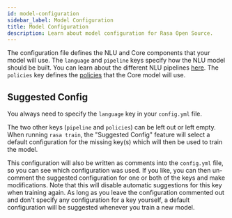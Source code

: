 ```yaml
---
id: model-configuration
sidebar_label: Model Configuration
title: Model Configuration
description: Learn about model configuration for Rasa Open Source.
---
```


The configuration file defines the NLU and Core components that your model will use. The
`language` and `pipeline` keys specify how the NLU model should be built. You can
learn about the different NLU pipelines [here](../nlu/choosing-a-pipeline.mdx). The
`policies` key defines the [policies](../core/policies.mdx) that the Core model will
use.

## Suggested Config

You always need to specify the `language` key in your `config.yml` file.

The two other keys (`pipeline` and `policies`) can be left out or left empty. When running `rasa train`, the
"Suggested Config" feature will select a default configuration for the missing key(s)
which will then be used to train the model.

This configuration will also be written as comments into the `config.yml` file,
so you can see which configuration was used. If you like, you can then un-comment the
suggested configuration for one or both of the keys and make modifications. Note that
this will disable automatic suggestions for this key when training again.
As long as you leave the configuration commented out and don't specify any configuration
for a key yourself, a default configuration will be suggested whenever you train a new
model.
